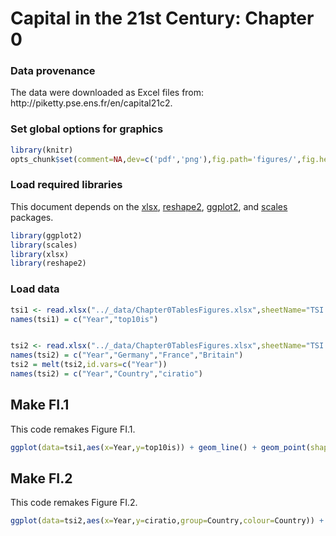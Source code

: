 Capital in the 21st Century: Chapter 0
========================================================

### Data provenance

The data were downloaded as Excel files from: http://piketty.pse.ens.fr/en/capital21c2. 

### Set global options for graphics

```r
library(knitr)
opts_chunk$set(comment=NA,dev=c('pdf','png'),fig.path='figures/',fig.height=5,fig.width=10,dpi=300)
```

### Load required libraries

This document depends on the [xlsx](http://cran.r-project.org/web/packages/xlsx/index.html), [reshape2](http://cran.r-project.org/web/packages/reshape2/index.html), [ggplot2](http://cran.r-project.org/web/packages/ggplot2/index.html), and [scales](http://cran.r-project.org/web/packages/scales/index.html) packages.

```r
library(ggplot2)
library(scales)
library(xlsx)
library(reshape2)
```

### Load data

```r
tsi1 <- read.xlsx("../_data/Chapter0TablesFigures.xlsx",sheetName="TSI.1",rowIndex=7:107,colIndex=1:2,header=FALSE)
names(tsi1) = c("Year","top10is")


tsi2 <- read.xlsx("../_data/Chapter0TablesFigures.xlsx",sheetName="TSI.2",rowIndex=6:20,colIndex=1:4,header=FALSE)
names(tsi2) = c("Year","Germany","France","Britain")
tsi2 = melt(tsi2,id.vars=c("Year"))
names(tsi2) = c("Year","Country","ciratio")
```


## Make FI.1

This code remakes Figure FI.1. 

```r
ggplot(data=tsi1,aes(x=Year,y=top10is)) + geom_line() + geom_point(shape=15,size=3) + ylab("Share of top decile in national income") + xlab("") + theme_bw() + scale_y_continuous(labels=percent,breaks=pretty_breaks(n=6)) + scale_x_continuous(breaks=pretty_breaks(n=11))
```

## Make FI.2

This code remakes Figure FI.2. 

```r
ggplot(data=tsi2,aes(x=Year,y=ciratio,group=Country,colour=Country)) + geom_line() + geom_point(aes(shape=Country), size=3) + ylab("Market value of private capital (% national income)") + xlab("") + theme_bw() + theme(legend.key=element_blank()) + scale_y_continuous(labels=percent,breaks=pretty_breaks(n=5)) + scale_x_continuous(breaks=pretty_breaks(n=8)) + theme(legend.position=c(.75, .75),legend.background=element_rect(colour='black')) 
```

